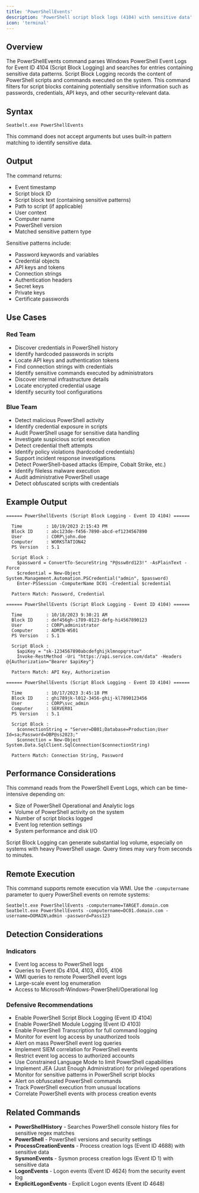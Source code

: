 ```yaml
---
title: 'PowerShellEvents'
description: 'PowerShell script block logs (4104) with sensitive data'
icon: 'terminal'
---
```


## Overview

The PowerShellEvents command parses Windows PowerShell Event Logs for Event ID 4104 (Script Block Logging) and searches for entries containing sensitive data patterns. Script Block Logging records the content of PowerShell scripts and commands executed on the system. This command filters for script blocks containing potentially sensitive information such as passwords, credentials, API keys, and other security-relevant data.

## Syntax

```
Seatbelt.exe PowerShellEvents
```

This command does not accept arguments but uses built-in pattern matching to identify sensitive data.

## Output

The command returns:
- Event timestamp
- Script block ID
- Script block text (containing sensitive patterns)
- Path to script (if applicable)
- User context
- Computer name
- PowerShell version
- Matched sensitive pattern type

Sensitive patterns include:
- Password keywords and variables
- Credential objects
- API keys and tokens
- Connection strings
- Authentication headers
- Secret keys
- Private keys
- Certificate passwords

## Use Cases

### Red Team
- Discover credentials in PowerShell history
- Identify hardcoded passwords in scripts
- Locate API keys and authentication tokens
- Find connection strings with credentials
- Identify sensitive commands executed by administrators
- Discover internal infrastructure details
- Locate encrypted credential usage
- Identify security tool configurations

### Blue Team
- Detect malicious PowerShell activity
- Identify credential exposure in scripts
- Audit PowerShell usage for sensitive data handling
- Investigate suspicious script execution
- Detect credential theft attempts
- Identify policy violations (hardcoded credentials)
- Support incident response investigations
- Detect PowerShell-based attacks (Empire, Cobalt Strike, etc.)
- Identify fileless malware execution
- Audit administrative PowerShell usage
- Detect obfuscated scripts with credentials

## Example Output

```
====== PowerShellEvents (Script Block Logging - Event ID 4104) ======

  Time         : 10/19/2023 2:15:43 PM
  Block ID     : abc123de-f456-7890-abcd-ef1234567890
  User         : CORP\john.doe
  Computer     : WORKSTATION42
  PS Version   : 5.1

  Script Block :
    $password = ConvertTo-SecureString "P@ssw0rd123!" -AsPlainText -Force
    $credential = New-Object System.Management.Automation.PSCredential("admin", $password)
    Enter-PSSession -ComputerName DC01 -Credential $credential

  Pattern Match: Password, Credential

====== PowerShellEvents (Script Block Logging - Event ID 4104) ======

  Time         : 10/18/2023 9:30:21 AM
  Block ID     : def456gh-i789-0123-defg-hi4567890123
  User         : CORP\administrator
  Computer     : ADMIN-WS01
  PS Version   : 5.1

  Script Block :
    $apiKey = "sk-1234567890abcdefghijklmnopqrstuv"
    Invoke-RestMethod -Uri "https://api.service.com/data" -Headers @{Authorization="Bearer $apiKey"}

  Pattern Match: API Key, Authorization

====== PowerShellEvents (Script Block Logging - Event ID 4104) ======

  Time         : 10/17/2023 3:45:18 PM
  Block ID     : ghi789jk-l012-3456-ghij-kl7890123456
  User         : CORP\svc_admin
  Computer     : SERVER01
  PS Version   : 5.1

  Script Block :
    $connectionString = "Server=DB01;Database=Production;User Id=sa;Password=DBP@ss2023;"
    $connection = New-Object System.Data.SqlClient.SqlConnection($connectionString)

  Pattern Match: Connection String, Password
```

## Performance Considerations

This command reads from the PowerShell Event Logs, which can be time-intensive depending on:
- Size of PowerShell Operational and Analytic logs
- Volume of PowerShell activity on the system
- Number of script blocks logged
- Event log retention settings
- System performance and disk I/O

Script Block Logging can generate substantial log volume, especially on systems with heavy PowerShell usage. Query times may vary from seconds to minutes.

## Remote Execution

This command supports remote execution via WMI. Use the `-computername` parameter to query PowerShell events on remote systems:

```
Seatbelt.exe PowerShellEvents -computername=TARGET.domain.com
Seatbelt.exe PowerShellEvents -computername=DC01.domain.com -username=DOMAIN\admin -password=Pass123
```

## Detection Considerations

### Indicators
- Event log access to PowerShell logs
- Queries to Event IDs 4104, 4103, 4105, 4106
- WMI queries to remote PowerShell event logs
- Large-scale event log enumeration
- Access to Microsoft-Windows-PowerShell/Operational log

### Defensive Recommendations
- Enable PowerShell Script Block Logging (Event ID 4104)
- Enable PowerShell Module Logging (Event ID 4103)
- Enable PowerShell Transcription for full command logging
- Monitor for event log access by unauthorized tools
- Alert on mass PowerShell event log queries
- Implement SIEM correlation for PowerShell events
- Restrict event log access to authorized accounts
- Use Constrained Language Mode to limit PowerShell capabilities
- Implement JEA (Just Enough Administration) for privileged operations
- Monitor for sensitive patterns in PowerShell script blocks
- Alert on obfuscated PowerShell commands
- Track PowerShell execution from unusual locations
- Correlate PowerShell events with process creation events

## Related Commands

- **PowerShellHistory** - Searches PowerShell console history files for sensitive regex matches
- **PowerShell** - PowerShell versions and security settings
- **ProcessCreationEvents** - Process creation logs (Event ID 4688) with sensitive data
- **SysmonEvents** - Sysmon process creation logs (Event ID 1) with sensitive data
- **LogonEvents** - Logon events (Event ID 4624) from the security event log
- **ExplicitLogonEvents** - Explicit Logon events (Event ID 4648)
